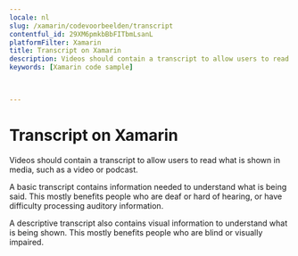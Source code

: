 ```yaml
---
locale: nl
slug: /xamarin/codevoorbeelden/transcript
contentful_id: 29XM6pmkbBbFITbmLsanL
platformFilter: Xamarin
title: Transcript on Xamarin
description: Videos should contain a transcript to allow users to read what is shown in media, such as a video or podcast.
keywords: [Xamarin code sample]


	
---
```


# Transcript on Xamarin

Videos should contain a transcript to allow users to read what is shown in media, such as a video or podcast.

A basic transcript contains information needed to understand what is being said. This mostly benefits people who are deaf or hard of hearing, or have difficulty processing auditory information.

A descriptive transcript also contains visual information to understand what is being shown. This mostly benefits people who are blind or visually impaired.

<CodeSample id="media-transcript" locale="nl" platform="xamarin"/>